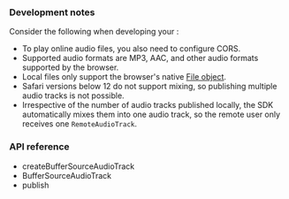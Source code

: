 <PlatformWrapper platform="web">

### Development notes

Consider the following when developing your <Vpl k="CLIENT" />:

* To play online audio files, you also need to configure CORS.
* Supported audio formats are MP3, AAC, and other audio formats supported by the browser.
* Local files only support the browser's native [File object](https://developer.mozilla.org/en-US/docs/Web/API/File).
* Safari versions below 12 do not support mixing, so publishing multiple audio tracks is not possible.
* Irrespective of the number of audio tracks published locally, the SDK automatically mixes them into one audio track, so the remote user only receives one `RemoteAudioTrack`.

### API reference
* <Link to="{{Global.API_REF_WEB_ROOT}}/interfaces/iagorartc.html#createbuffersourceaudiotrack">createBufferSourceAudioTrack</Link>
* <Link to="{{Global.API_REF_WEB_ROOT}}/interfaces/ibuffersourceaudiotrack.html">BufferSourceAudioTrack</Link>
* <Link to="{{Global.API_REF_WEB_ROOT}}/interfaces/iagorartcclient.html#publish">publish</Link>
</PlatformWrapper>